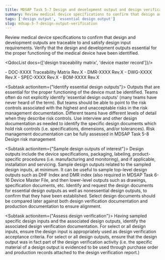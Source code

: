 ```yaml
---
title: MDSAP Task 5-7 Design and development output and design verification
summary: Review medical device specifications to confirm that design and development outputs are traceable to and satisfy design input requirements.
tags: ['design output', 'essential design output']
slug: mdsap-5-7-design-output-verification
---
```


<RegLang>
Review medical device specifications to confirm that design and development outputs are traceable to and satisfy design input requirements.
Verify that the design and development outputs essential for the proper functioning of the medical device have been identified. 
</RegLang>

<QdocList docs={['design traceability matrix', 'device master record']}/>

<ReportLang>
- DOC-XXXX Traceability Matrix Rev.X
- DMR-XXXX Rev.X
- DWG-XXXX Rev.X
- SPEC-XXXX Rev.X
- BOM-XXXX Rev.X
</ReportLang>

<Subtask actionitem={"Identify essential design outputs"}>
Outputs that are essential for the proper functioning of the device must be identified.  Teams often do not explicitly identify 'essential design outputs' (many teams have never heard of the term).  But teams should be able to point to the risk controls associated with the highest and unacceptable risks in the risk management documentation.
Different teams have different levels of detail when they describe risk controls.  Use interview and other design documentation as needed to identify the specific design documents which hold risk controls (i.e. specifications, dimensions, and/or tolerances).
Risk management documentation can be fully assessed in <QLink>MDSAP Task 5-8 Design risk management</QLink>
</Subtask>

<Subtask actionitem={"Sample design outputs of interest"}>
Design outputs include the device specifications, packaging, labeling, product-specific procedures (i.e. manufacturing and monitoring), and if applicable, installation and servicing.
Sample design outputs related to the sampled design inputs, at minimum. 
It can be useful to sample top-level design outputs such as DHF Index and DMR index (also required in <QLink>MDSAP Task 6-16 Device Master File</QLink>, and then lower-level outputs such as drawings, specification documents, etc.
Identify and request the design documents for essential design outputs as well as nonessential design outputs, to confirm that they have been established.  Select design documents should be compared later against both design verification documentation and production documentation to ensure alignment.
</Subtask>

<Subtask actionitem={"Assess design verification"}>
Having sampled specific design inputs and the associated design outputs, identify the associated design verification documentation. 
For select or all design inputs, ensure the design input is appropriately used as design verification acceptance criteria.
For select or all design outputs, ensure that the design output was in fact part of the design verification activity (i.e. the specific material of a design output is evidenced to be used through purchase order and production records attached to the design verification report.)
</Subtask>



